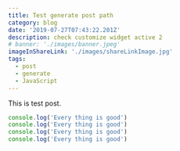 ```yaml
---
title: Test generate post path
category: blog
date: '2019-07-27T07:43:22.201Z'
description: check customize widget active 2
# banner: './images/banner.jpeg'
imageInShareLink: './images/shareLinkImage.jpg'
tags:
  - post
  - generate
  - JavaScript
---
```

This is test post.

```javascript
console.log('Every thing is good')
console.log('Every thing is good')
console.log('Every thing is good')
console.log('Every thing is good')
```
